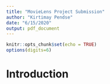 ```yaml
---
title: "MovieLens Project Submission"
author: "Kirtimay Pendse"
date: "6/15/2020"
output: pdf_document
---
```


```r
knitr::opts_chunk$set(echo = TRUE)
options(digits=6)
```

# Introduction